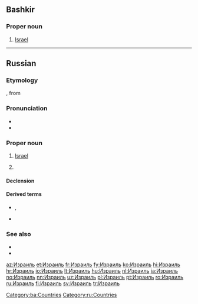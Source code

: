 ==Bashkir==

===Proper noun===
{{head|ba|proper noun}}

# [[Israel]]

[[Category:ba:Countries]]

----

==Russian==
{{wikipedia|lang=ru}}

===Etymology===
{{bor|ru|grc|Ἰσρᾱήλ||Israel}}, from {{etyl|he|ru}} {{m|he|יִשְׂרָאֵל||Israel|tr=yisra'él}}

===Pronunciation===
* {{ru-IPA|Изра́иль}}
* {{audio|Ru-Израиль.ogg|Audio|lang=ru}}

===Proper noun===
{{ru-proper noun+|Изра́иль|m|a=ia}}

# {{lb|ru|inanimate}} [[Israel]] {{gloss|country}}
# {{lb|ru|animate}} {{given name|male|lang=ru|from=Hebrew|eq=Israel}}

====Declension====
{{ru-noun-table|Изра́иль|m|n=sg|a=ia}}
{{ru-noun-old|Изра́иль|m|n=sg|a=ia}}

====Derived terms====
* {{l|ru|израильтя́нин}}, {{l|ru|израильтя́нка}}
* {{l|ru|изра́ильский}}

===See also===
* {{l|ru|Израи́л|gloss=Israel, person's name}}
* {{l|ru|Исраэ́ль|gloss=Israel, person's name}}

[[Category:ru:Countries]]

[[az:Израиль]]
[[et:Израиль]]
[[fr:Израиль]]
[[fy:Израиль]]
[[ko:Израиль]]
[[hi:Израиль]]
[[hr:Израиль]]
[[io:Израиль]]
[[lt:Израиль]]
[[hu:Израиль]]
[[nl:Израиль]]
[[ja:Израиль]]
[[no:Израиль]]
[[nn:Израиль]]
[[uz:Израиль]]
[[pl:Израиль]]
[[pt:Израиль]]
[[ro:Израиль]]
[[ru:Израиль]]
[[fi:Израиль]]
[[sv:Израиль]]
[[tr:Израиль]]